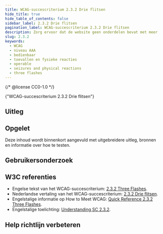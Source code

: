 ```yaml
---
title: WCAG-succescriterium 2.3.2 Drie flitsen
hide_title: true
hide_table_of_contents: false
sidebar_label: 2.3.2 Drie flitsen
pagination_label: WCAG-succescriterium 2.3.2 Drie flitsen
description: Zorg ervoor dat de website geen onderdelen bevat met meer dan drie flitsen binnen één seconde.
slug: 2.3.2
keywords:
  - WCAG
  - niveau AAA
  - bedienbaar
  - toevallen en fysieke reacties
  - operable
  - seizures and physical reactions
  - three flashes
---
```


{/* @license CC0-1.0 */}


<WcagHeadingGroup level={1} conformanceLevel="Niveau AAA">
  {"WCAG-succescriterium 2.3.2 Drie flitsen"}
</WcagHeadingGroup>

<SpotlightSection>
  <Markdown omitH1 headinglevel={3}>
    <AAAMessage />
  </Markdown>
</SpotlightSection>

## Uitleg

<Summary />

## Opgelet

Deze inhoud wordt binnenkort aangevuld met uitgebreidere uitleg, bronnen en informatie over hoe te testen.

## Gebruikersonderzoek

<CTAGebruikersonderzoek />

## W3C referenties

- Engelse tekst van het WCAG-succescriterium: [<span lang="en">2.3.2 Three Flashes</span>](https://www.w3.org/TR/WCAG22/#three-flashes).
- Nederlandse vertaling van het WCAG-succescriterium: [2.3.2 Drie flitsen](https://www.w3.org/Translations/WCAG22-nl/#drie-flitsen).
- Engelstalige informatie op <span lang="en">How to Meet WCAG</span>: [<span lang="en">Quick Reference 2.3.2 Three Flashes</span>](https://www.w3.org/WAI/WCAG22/quickref/#three-flashes).
- Engelstalige toelichting: [<span lang="en">Understanding SC 2.3.2</span>](https://www.w3.org/WAI/WCAG22/Understanding/three-flashes).

<SpotlightSection>
  <Markdown omitH1 headinglevel={3}>
    <Disclaimer />
  </Markdown>
</SpotlightSection>

## Help richtlijn verbeteren

<Markdown omitH1 headinglevel={3}>
  <WCAGFooterInfo />
</Markdown>
